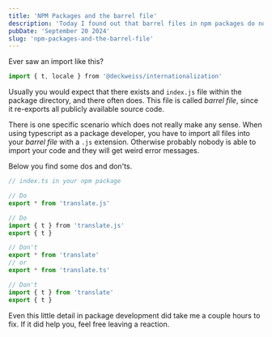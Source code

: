 ```yaml
---
title: 'NPM Packages and the barrel file'
description: 'Today I found out that barrel files in npm packages do not necessarily make sense, but they just have to be that way'
pubDate: 'September 20 2024'
slug: 'npm-packages-and-the-barrel-file'
---
```


Ever saw an import like this?

```typescript
import { t, locale } from '@deckweiss/internationalization'
```

Usually you would expect that there exists and `index.js` file within the package directory, and there often does. This file is called *barrel file*, since it re-exports all publicly available source code.

There is one specific scenario which does not really make any sense. When using typescript as a package developer, you have to import all files into your *barrel file* with a `.js` extension. Otherwise probably nobody is able to import your code and they will get weird error messages.

Below you find some dos and don'ts.
```typescript
// index.ts in your npm package

// Do
export * from 'translate.js'

// Do
import { t } from 'translate.js'
export { t }

// Don't
export * from 'translate'
// or
export * from 'translate.ts'

// Don't
import { t } from 'translate'
export { t }
```

Even this little detail in package development did take me a couple hours to fix. If it did help you, feel free leaving a reaction.
